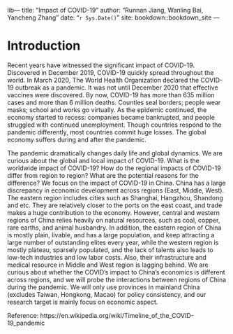 lib--- 
title: "Impact of COVID-19"
author: "Runnan Jiang, Wanling Bai, Yancheng Zhang"
date: "`r Sys.Date()`"
site: bookdown::bookdown_site
---

# Introduction

Recent years have witnessed the significant impact of COVID-19. Discovered in December 2019, COVID-19 quickly spread throughout the world. In March 2020, The World Health Organization declared the COVID-19 outbreak as a pandemic. It was not until December 2020 that effective vaccines were discovered. By now, COVID-19 has more than 635 million cases and more than 6 million deaths. Counties seal borders; people wear masks; school and works go virtually. As the epidemic continued, the economy started to recess: companies became bankrupted, and people struggled with continued unemployment. Though countries respond to the pandemic differently, most countries commit huge losses. The global economy suffers during and after the pandemic. 

The pandemic dramatically changes daily life and global dynamics. We are curious about the global and local impact of COVID-19. What is the worldwide impact of COVID-19? How do the regional impacts of COVID-19 differ from region to region? What are the potential reasons for the difference? We focus on the impact of COVID-19 in China. China has a large discrepancy in economic development across regions (East, Middle, West). The eastern region includes cities such as Shanghai, Hangzhou, Shandong and etc. They are relatively closer to the ports on the east coast, and trade makes a huge contribution to the economy. However, central and western regions of China relies heavily on natural resources, such as coal, copper, rare earths, and animal husbandry. In addition, the eastern region of China is mostly plain, livable, and has a large population, and keep attracting a large number of outstanding elites every year, while the western region is mostly plateau, sparsely populated, and the lack of talents also leads to low-tech industries and low labor costs. Also, their infrastructure and medical resource in Middle and West region is lagging behind. We are curious about whether the COVID's impact to China's economics is different across regions, and we will probe the interactions between regions of China during the pandemic. We will only use provinces in mainland China (excludes Taiwan, Hongkong, Macao) for policy consistency, and our research target is mainly focus on economic aspect.


Reference: https://en.wikipedia.org/wiki/Timeline_of_the_COVID-19_pandemic

